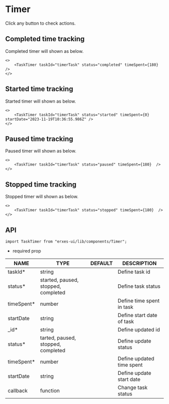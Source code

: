 # Timer
Click any button to check actions.

## **Completed time tracking**
Completed timer will shown as below.

```tsx
<>
	<TaskTimer taskId="timerTask" status="completed" timeSpent={180}  />
</>

```
## **Started time tracking**
Started timer will shown as below.

```tsx
<>
	<TaskTimer taskId="timerTask" status="started" timeSpent={0} startDate="2023-11-19T10:36:55.986Z" />
</>
```

## **Paused time tracking**
Paused timer will shown as below.

```tsx
<>
	<TaskTimer taskId="timerTask" status="paused" timeSpent={180}  />
</>
```

## **Stopped time tracking**
Stopped timer will shown as below.

```tsx
<>
	<TaskTimer taskId="timerTask" status="stopped" timeSpent={180}  />
</>
```

## **API**

```tsx
import TaskTimer from "erxes-ui/lib/components/Timer";
```
* required prop

| NAME | TYPE | DEFAULT | DESCRIPTION |
| ---| --- | ---| --- |
| taskId* | string |  | Define task id |
| status* | started, paused, stopped, completed |  | Define task status |
| timeSpent* | number| | Define time spent in task |
| startDate	 | string |  | Define start date of task |
| _id* | string |  | Define updated id |
| status* | tarted, paused, stopped, completed |  | Define update status |
| timeSpent* | number |  | Define updated time spent |
| startDate | string	 |  | Define update start date |
| callback	 | function |  | Change task status |